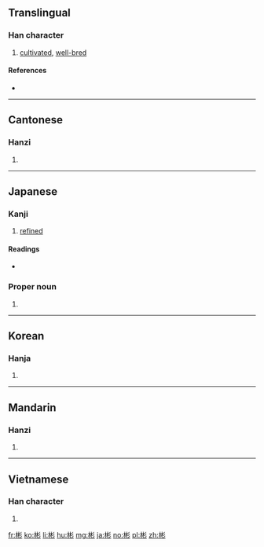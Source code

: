 {{also|份}}
==Translingual==

===Han character===
{{Han char|rn=59|rad=彡|as=08|sn=11|four=42922|canj=DDHH|ids=⿰林彡}}

# [[cultivated]], [[well-bred]]

====References====
* {{Han ref|kx=0363.240|dkj=09996|dj=0683.040|hdz=20854.150|uh=5F6C|ud=24428|bh=B16C|bd=45420}}

----

==Cantonese==

===Hanzi===
{{yue-hanzi|jyut=[[ban1]]|y=ban1}}

# {{defn|lang=yue|sort=彡08}}

----

==Japanese==

===Kanji===
{{ja-kanji|grade=n|rs=彡08}}

# [[refined]]

====Readings====
* {{ja-readings|goon=[[ひん]] (hin)|kanon=[[ひん]] (hin)|kun=[[あきらか]] (akiraka)}}

===Proper noun===
{{ja-pos|あきら|proper}}

# {{given name|male|lang=ja|sort=あきら}}

----

==Korean==

===Hanja===
{{ko-hanja|hangeul=빈|eumhun=|rv=bin|mr=pin|y=pin}}

# {{defn|lang=ko|sort=彡08}}

----

==Mandarin==

===Hanzi===
{{cmn-hanzi|pin=[[bīn]] ([[bin1]])|wg=pin<sup>1</sup>}}

# {{defn|lang=cmn|sort=彡08}}

----

==Vietnamese==

===Han character===
{{vi-hantu|[[bân]], [[băn]], [[bận]]|rs=彡08}}

# {{defn|lang=vi|sort=彡08}}

[[fr:彬]]
[[ko:彬]]
[[li:彬]]
[[hu:彬]]
[[mg:彬]]
[[ja:彬]]
[[no:彬]]
[[pl:彬]]
[[zh:彬]]
